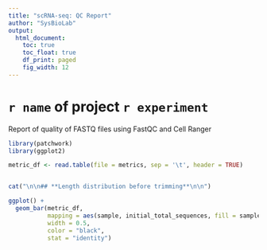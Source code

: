 ```yaml
---  
title: "scRNA-seq: QC Report"
author: "SysBioLab"
output: 
  html_document:
    toc: true
    toc_float: true
    df_print: paged
    fig_width: 12
---
```


<!-- Sergio Alías, 20230706 -->
<!-- Last modified 20230709 -->

<style type='text/css'>
    body .main-container {
        max-width: 90%;

    }

    .plot_real_size {
      overflow: scroll;
      max-height: 600px;
    }

    .plot_real_size img{
      max-width: none;
      max-height: none;
    }

    embed {
   
  }   
</style>

<style>
.dropdown-content {
  display: none;
}
Error in parse(text = x, srcfile = src) : <text>:4:1: unexpected '<'
.dropdown:hover .dropdown-content {
  display: block;
}
</style>

<style>
  .superbigimage{
      overflow-x:scroll;
      white-space: nowrap;
  }

  .superbigimage img{
     max-width: none;
  }


</style>

# `r name` of project `r experiment`

Report of quality of FASTQ files using FastQC and Cell Ranger

```r
library(patchwork)
library(ggplot2)

metric_df <- read.table(file = metrics, sep = '\t', header = TRUE)
```

<div class="superbigimage">
```r

cat("\n\n## **Length distribution before trimming**\n\n")

ggplot() +
  geom_bar(metric_df,
           mapping = aes(sample, initial_total_sequences, fill = sample),
           width = 0.5,
           color = "black",
           stat = "identity")


```
</div>